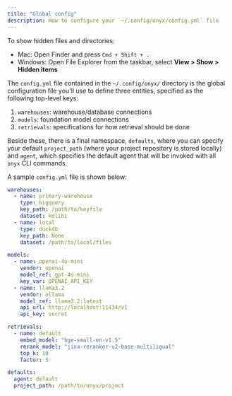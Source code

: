 ```yaml
---
title: "Global config"
description: How to configure your `~/.config/onyx/config.yml` file
---
```


<Tip>

To show hidden files and directories:

- Mac: Open Finder and press `Cmd + Shift + .`
- Windows: Open File Explorer from the taskbar, select **View > Show > Hidden items**

</Tip>

The `config.yml` file contained in the `~/.config/onyx/` directory is the
global configuration file you'll use to define three entities, specified as the
following top-level keys:

1. `warehouses`: warehouse/database connections
2. `models`: foundation model connections
3. `retrievals`: specifications for how retrieval should be done

Beside these, there is a final namespace, `defaults`, where you can specify
your default `project_path` (where your project repository is stored locally)
and `agent`, which specifies the default agent that will be invoked with all
`onyx` CLI commands.

A sample `config.yml` file is shown below:

```yaml
warehouses:
  - name: primary-warehouse
    type: bigquery
    key_path: /path/to/keyfile
    dataset: kelihi
  - name: local
    type: duckdb
    key_path: None
    dataset: /path/to/local/files

models:
  - name: openai-4o-mini
    vendor: openai
    model_ref: gpt-4o-mini
    key_var: OPENAI_API_KEY
  - name: llama3.2
    vendor: ollama
    model_ref: llama3.2:latest
    api_url: http://localhost:11434/v1
    api_key: secret

retrievals:
  - name: default
    embed_model: "bge-small-en-v1.5"
    rerank_model: "jina-reranker-v2-base-multiligual"
    top_k: 10
    factor: 5

defaults:
  agent: default
  project_path: /path/to/onyx/project
```
